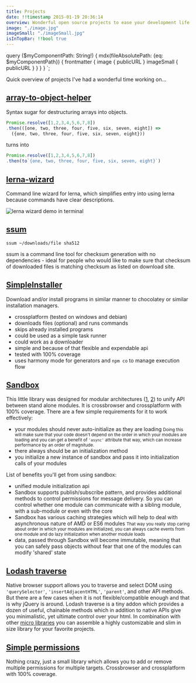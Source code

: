 ```yaml
---
title: Projects
date: !!timestamp 2015-01-19 20:36:14
overview: Wonderful open source projects to ease your development life
image: "./image.jpg"
imageSmall: "./imageSmall.jpg"
isInTopBar: !!bool true
---
```

query ($myComponentPath: String!) {
    mdx(fileAbsolutePath: {eq: $myComponentPath}) {
        frontmatter {
            image {
                publicURL
            }
            imageSmall {
                publicURL
            }
        }
    }
}
`;

Quick overview of projects I've had a wonderful time working on...

## [array-to-object-helper](https://github.com/webuniverseio/array-to-object-helper#readme)
Syntax sugar for destructuring arrays into objects.
```js
Promise.resolve([1,2,3,4,5,6,7,8])
.then(([one, two, three, four, five, six, seven, eight]) => 
  ({one, two, three, four, five, six, seven, eight}))
```
turns into
```js
Promise.resolve([1,2,3,4,5,6,7,8])
.then(to`{one, two, three, four, five, six, seven, eight}`)
```

## [lerna-wizard](https://github.com/webuniverseio/lerna-wizard#readme)
Command line wizard for lerna, which simplifies entry into using lerna because commands have clear descriptions.<br/>
<div style={{textAlign: 'center', marginTop: '1em'}}>
  <img src={lernaWizardDemoImg} alt="lerna wizard demo in terminal" />
</div>

## [ssum](https://github.com/webuniverseio/ssum#readme)
`ssum ~/downloads/file sha512`

ssum is a command line tool for checksum generation with no dependencies - ideal for people who would like to make sure that checksum of downloaded files is matching checksum as listed on download site.

## [SimpleInstaller](https://github.com/webuniverseio/SimpleInstaller)
Download and/or install programs in similar manner to chocolatey or similar installation managers.
- crossplatform (tested on windows and debian)
- downloads files (optional) and runs commands
- skips already installed programs
- could be used as a simple task runner
- could work as a downloader
- simple and because of that flexible and expendable api
- tested with 100% coverage
- uses harmony mode for generators and `npm co` to manage execution flow

## [Sandbox](https://github.com/webuniverseio/sandbox)
This little library was designed for modular architectures ([1](https://www.youtube.com/watch?v=b5pFv9NB9fs), [2](http://www.addyosmani.com/scalablejs/)) to unify API between stand alone modules. It is crossbrowser and crossplatform with 100% coverage.
There are a few simple requirements for it to work effectively:
* your modules should never auto-initialize as they are loading
<small>Doing this will make sure that your code doesn't depend on the order in which your modules are loading  and you can get a benefit of `'async'` attribute that way, which can increase performance by an order of magnitude.</small>
* there always should be an initialization method
* you initialize a new instance of sandbox and pass it into initialization calls of your modules

List of benefits you'll get from using sandbox:
* unified module initialization api
* Sandbox supports publish/subscribe pattern, and provides additional methods to control permissions for message delivery. So you can control whether one module can communicate with a sibling module, with a sub-module or even with the core
* Sandbox has various caching strategies which will help to deal with asynchronous nature of AMD or ES6 modules
<small>That way you really stop caring about order in which your modules are initialized, you can always cache events from one module and do lazy initialization when another module loads</small>
* data, passed through Sandbox will become immutable, meaning that you can safely pass objects without fear that one of the modules can modify 'shared' state

## [Lodash traverse](https://github.com/webuniverseio/lodash.dom-traverse)
Native browser support allows you to traverse and select DOM using `'querySelector'`, `'insertAdjacentHTML'`, `'parent'`, and other API methods. But there are a few cases when it is not flexible/compatible enough and that is why jQuery is around. Lodash traverse is a tiny addon which provides a dozen of useful, chainable methods which in addition to native APIs give you minimalistic, yet ultimate control over your html. In combination with other [micro libraries](http://microjs.com/) you can assemble a highly customizable and slim in size library for your favorite projects.

## [Simple permissions](https://github.com/webuniverseio/simple-permissions)
Nothing crazy, just a small library which allows you to add or remove multiple permissions for multiple targets. Crossbrowser and crossplatform with 100% coverage.
